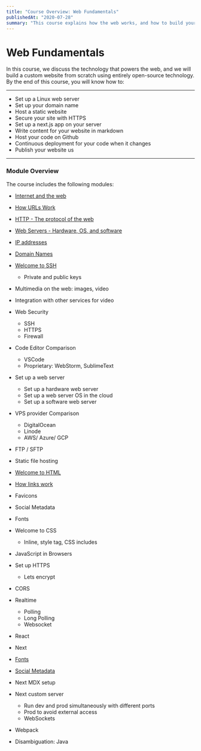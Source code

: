 ```yaml
---
title: "Course Overview: Web Fundamentals"
publishedAt: "2020-07-28"
summary: "This course explains how the web works, and how to build your own site"
---
```


# Web Fundamentals

In this course, we discuss the technology that powers the web, and we will build a custom website from scratch using entirely open-source technology. By the end of this course, you will know how to:

---

- Set up a Linux web server
- Set up your domain name
- Host a static website
- Secure your site with HTTPS
- Set up a next.js app on your server
- Write content for your website in markdown
- Host your code on Github
- Continuous deployment for your code when it changes
- Publish your website us

---

### Module Overview

The course includes the following modules:

- [Internet and the web](/internet-web)
- [How URLs Work](/url-anatomy)
- [HTTP - The protocol of the web](/http)
- [Web Servers - Hardware, OS, and software](/web-servers)
- [IP addresses](/ip-addresses)
- [Domain Names](/domain-names)
- [Welcome to SSH](/welcome-to-ssh)
  - Private and public keys
- Multimedia on the web: images, video
- Integration with other services for video
- Web Security
  - SSH
  - HTTPS
  - Firewall
- Code Editor Comparison
  - VSCode
  - Proprietary: WebStorm, SublimeText
- Set up a web server
  - Set up a hardware web server
  - Set up a web server OS in the cloud
  - Set up a software web server
- VPS provider Comparison
  - DigitalOcean
  - Linode
  - AWS/ Azure/ GCP
- FTP / SFTP
- Static file hosting
- [Welcome to HTML](/welcome-to-html)
- [How links work](/how-links-work)
- Favicons
- Social Metadata
- Fonts
- Welcome to CSS
  - Inline, style tag, CSS includes
- JavaScript in Browsers
- Set up HTTPS
  - Lets encrypt
- CORS
- Realtime
  - Polling
  - Long Polling
  - Websocket
- React
- Next
- [Fonts](/fonts)
- [Social Metadata](/social-metadata)

- Next MDX setup
- Next custom server
  - Run dev and prod simultaneously with different ports
  - Prod to avoid external access
  - WebSockets
- Webpack
- Disambiguation: Java

<!--- © Eric Vicenti 2020. Licensed under Creative Commons CC BY-NC-SA 4.0 https://creativecommons.org/licenses/by-nc-sa/4.0/ -->
